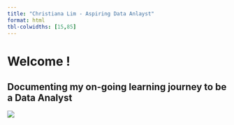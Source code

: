 ```yaml
---
title: "Christiana Lim - Aspiring Data Anlayst"
format: html
tbl-colwidths: [15,85]
---
```


# Welcome !

## Documenting my on-going learning journey to be a Data Analyst

![](images/photo_2024-02-01_15-53-44.jpg){fig-align="center"}
